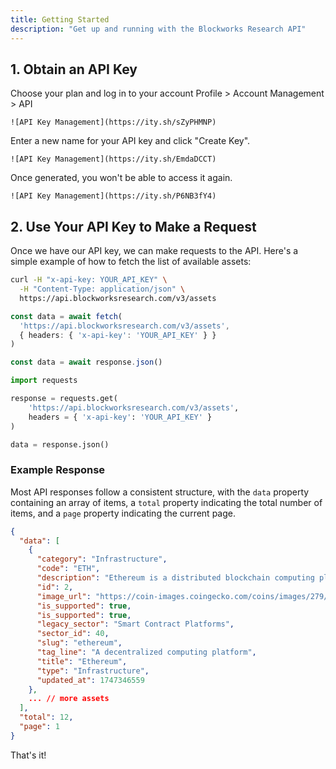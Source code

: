 ```yaml
---
title: Getting Started
description: "Get up and running with the Blockworks Research API"
---
```


## 1. Obtain an API Key

<Accordion title="Complete Walkthrough">
<Steps>
  <Step title="Sign Up for a Blockworks Research Account">
    <Card title="Log in to your account"
      icon="key"
      href="https://www.blockworksresearch.com/#pricing"
    >
      Choose your plan and log in to your account
    </Card>
  </Step>
  <Step title="Navigate to the API Key Management page">
    Profile > Account Management > API

    ![API Key Management](https://ity.sh/sZyPHMNP)
  </Step>
  <Step title="Create a New API Key">
    Enter a new name for your API key and click "Create Key".

    ![API Key Management](https://ity.sh/EmdaDCCT)
  </Step>
  <Step title="Save It Somewhere Safe">
    Once generated, you won't be able to access it again.

    ![API Key Management](https://ity.sh/P6NB3fY4)
  </Step>
</Steps>
</Accordion>

## 2. Use Your API Key to Make a Request

Once we have our API key, we can make requests to the API.  Here's a simple example of how to fetch the list of available assets:

<CodeGroup>

```bash cURL
curl -H "x-api-key: YOUR_API_KEY" \
  -H "Content-Type: application/json" \
  https://api.blockworksresearch.com/v3/assets
```

```typescript TypeScript
const data = await fetch(
  'https://api.blockworksresearch.com/v3/assets',
  { headers: { 'x-api-key': 'YOUR_API_KEY' } }
)

const data = await response.json()
```

```python Python
import requests

response = requests.get(
    'https://api.blockworksresearch.com/v3/assets',
    headers = { 'x-api-key': 'YOUR_API_KEY' }
)

data = response.json()
```

</CodeGroup>

### Example Response

Most API responses follow a consistent structure, with the `data` property containing an array of items,
a `total` property indicating the total number of items,
and a `page` property indicating the current page.

```json
{
  "data": [
    {
      "category": "Infrastructure",
      "code": "ETH",
      "description": "Ethereum is a distributed blockchain computing platform for smart...",
      "id": 2,
      "image_url": "https://coin-images.coingecko.com/coins/images/279/large/ethereum.png?1696501628",
      "is_supported": true,
      "is_supported": true,
      "legacy_sector": "Smart Contract Platforms",
      "sector_id": 40,
      "slug": "ethereum",
      "tag_line": "A decentralized computing platform",
      "title": "Ethereum",
      "type": "Infrastructure",
      "updated_at": 1747346559
    },
    ... // more assets
  ],
  "total": 12,
  "page": 1
}
```

That's it!